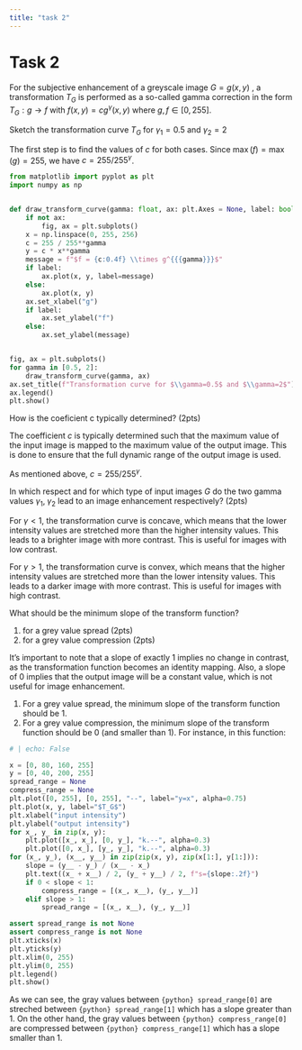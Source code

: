 ```yaml
---
title: "task 2"
---
```



# Task 2

For the subjective enhancement of a greyscale image $G = g(x, y)$ , a transformation $T_G$ is performed as a so-called gamma correction in the form $T_G : g \rightarrow f$  with $f(x, y) = c g^\gamma (x, y)$ where $g, f \in [0, 255]$. 

::: {.question}
Sketch the transformation curve $T_G$ for $\gamma_1 = 0.5$ and $\gamma_2 = 2$
:::

::: {.answer}
The first step is to find the values of $c$ for both cases. Since $\max(f) = \max(g) = 255$, we have $c = 255 / 255^\gamma$.

```python
from matplotlib import pyplot as plt
import numpy as np


def draw_transform_curve(gamma: float, ax: plt.Axes = None, label: bool = True):
    if not ax:
        fig, ax = plt.subplots()
    x = np.linspace(0, 255, 256)
    c = 255 / 255**gamma
    y = c * x**gamma
    message = f"$f = {c:0.4f} \\times g^{{{gamma}}}$"
    if label:
        ax.plot(x, y, label=message)
    else:
        ax.plot(x, y)
    ax.set_xlabel("g")
    if label:
        ax.set_ylabel("f")
    else:
        ax.set_ylabel(message)


fig, ax = plt.subplots()
for gamma in [0.5, 2]:
    draw_transform_curve(gamma, ax)
ax.set_title(f"Transformation curve for $\\gamma=0.5$ and $\\gamma=2$")
ax.legend()
plt.show()
```

:::


::: {.question}
How is the coeficient c typically determined? (2pts)
:::

::: {.answer}
The coefficient $c$ is typically determined such that the maximum value of the input image is mapped to the maximum value of the output image. This is done to ensure that the full dynamic range of the output image is used.

As mentioned above, $c = 255 / 255^\gamma$.
:::

::: {.question}
In which respect and for which type of input images $G$ do the two gamma values $\gamma_1,\;\gamma_2$ lead to an image enhancement respectively? (2pts)
:::

::: {.answer}
For $\gamma < 1$, the transformation curve is concave, which means that the lower intensity values are stretched more than the higher intensity values. This leads to a brighter image with more contrast. This is useful for images with low contrast.

For $\gamma > 1$, the transformation curve is convex, which means that the higher intensity values are stretched more than the lower intensity values. This leads to a darker image with more contrast. This is useful for images with high contrast.
:::

::: {.question}
What should be the minimum slope of the transform function? 

1. for a grey value spread (2pts) 
2. for a grey value compression (2pts)
:::

::: {.answer}

It's important to note that a slope of exactly 1 implies no change in contrast, as the transformation function becomes an identity mapping. Also, a slope of 0 implies that the output image will be a constant value, which is not useful for image enhancement.

1. For a grey value spread, the minimum slope of the transform function should be 1.
2. For a grey value compression, the minimum slope of the transform function should be 0 (and smaller than 1).
For instance, in this function:
```python
# | echo: False

x = [0, 80, 160, 255]
y = [0, 40, 200, 255]
spread_range = None
compress_range = None
plt.plot([0, 255], [0, 255], "--", label="y=x", alpha=0.75)
plt.plot(x, y, label="$T_G$")
plt.xlabel("input intensity")
plt.ylabel("output intensity")
for x_, y_ in zip(x, y):
    plt.plot([x_, x_], [0, y_], "k.--", alpha=0.3)
    plt.plot([0, x_], [y_, y_], "k.--", alpha=0.3)
for (x_, y_), (x__, y__) in zip(zip(x, y), zip(x[1:], y[1:])):
    slope = (y__ - y_) / (x__ - x_)
    plt.text((x_ + x__) / 2, (y_ + y__) / 2, f"s={slope:.2f}")
    if 0 < slope < 1:
        compress_range = [(x_, x__), (y_, y__)]
    elif slope > 1:
        spread_range = [(x_, x__), (y_, y__)]

assert spread_range is not None
assert compress_range is not None
plt.xticks(x)
plt.yticks(y)
plt.xlim(0, 255)
plt.ylim(0, 255)
plt.legend()
plt.show()
```

As we can see, the gray values between `{python} spread_range[0]` are streched between `{python} spread_range[1]` which has a slope greater than 1. On the other hand, the gray values between `{python} compress_range[0]` are compressed between `{python} compress_range[1]` which has a slope smaller than 1.
:::